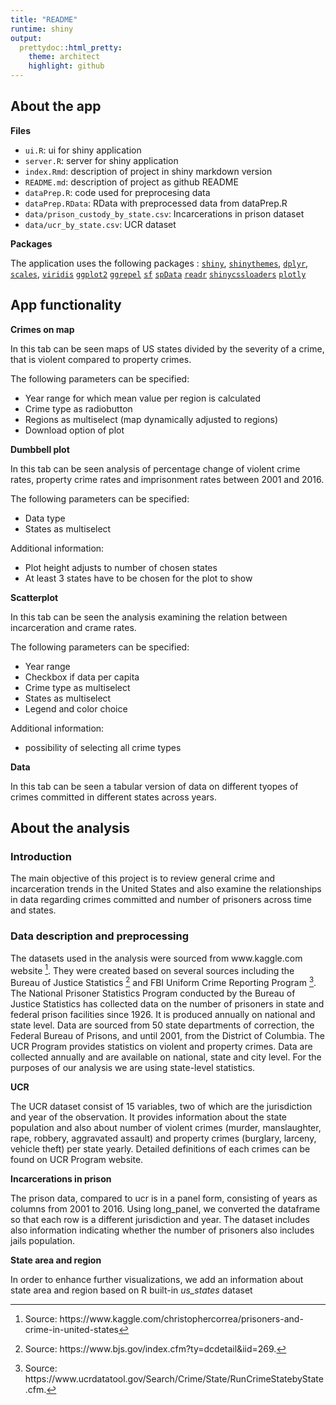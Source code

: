 ```yaml
---
title: "README"
runtime: shiny
output:
  prettydoc::html_pretty:
    theme: architect
    highlight: github
---
```


## About the app

**Files**

- `ui.R`: ui for shiny application  
- `server.R`: server for shiny application  
- `index.Rmd`: description of project in shiny markdown version
- `README.md`: description of project as github README
- `dataPrep.R`: code used for preprocesing data  
- `dataPrep.RData`: RData with preprocessed data from dataPrep.R  
- `data/prison_custody_by_state.csv`: Incarcerations in prison dataset  
- `data/ucr_by_state.csv`: UCR dataset
 
**Packages**

The application uses the following packages : 
[`shiny`](https://shiny.rstudio.com/), 
[`shinythemes`](https://rstudio.github.io/shinythemes/), 
[`dplyr`](https://github.com/tidyverse/dplyr),
[`scales`](https://github.com/r-lib/scales),
[`viridis `](https://ggplot2.tidyverse.org/reference/scale_viridis.html)
[`ggplot2`](https://ggplot2.tidyverse.org/)
[`ggrepel`](https://www.rdocumentation.org/packages/ggrepel/versions/0.7.0)
[`sf`](https://cran.r-project.org/web/packages/sf/index.html)
[`spData`](https://cran.r-project.org/web/packages/spData/index.html)
[`readr`](https://readr.tidyverse.org/)
[`shinycssloaders`](https://github.com/daattali/shinycssloaders)
[`plotly`](https://plotly.com/)

## App functionality


**Crimes on map**

In this tab can be seen maps of US states divided by the severity of a crime, that is violent compared to property crimes.

The following parameters can be specified:

 - Year range for which mean value per region is calculated
 - Crime type as radiobutton
 - Regions as multiselect (map dynamically adjusted to regions)
 - Download option of plot

**Dumbbell plot**

In this tab can be seen analysis of percentage change of violent crime rates, property crime rates and imprisonment rates between 2001 and 2016. 

The following parameters can be specified:

- Data type
- States as multiselect

Additional information:

- Plot height adjusts to number of chosen states
- At least 3 states have to be chosen for the plot to show

**Scatterplot**

In this tab can be seen the analysis examining the relation between incarceration and crame rates.

The following parameters can be specified:

- Year range
- Checkbox if data per capita
- Crime type as multiselect
- States as multiselect
- Legend and color choice

Additional information: 

- possibility of selecting all crime types

**Data**

In this tab can be seen a tabular version of data on different tyopes of crimes committed in different states across years.


## About the analysis

### Introduction

The main objective of this project is to review general crime and incarceration trends in the United States and also examine the relationships in data regarding crimes committed and number of prisoners across time and states. 

### Data description and preprocessing

The datasets used in the analysis were sourced from www.kaggle.com website [^kaggle]. They were created based on several sources including the Bureau of Justice Statistics [^bjs] and FBI Uniform Crime Reporting Program [^fbi]. The National Prisoner Statistics Program conducted by the Bureau of Justice Statistics has collected data on the number of prisoners in state and federal prison facilities since 1926. It is produced annually on national and state level. Data are sourced from 50 state departments of correction, the Federal Bureau of Prisons, and until 2001, from the District of Columbia. The UCR Program provides statistics on violent and property crimes. Data are collected annually and are available on national, state and city level. For the purposes of our analysis we are using state-level statistics.

**UCR**

The UCR dataset consist of 15 variables, two of which are the jurisdiction and year of the observation. It provides information about the state population and also about number of violent crimes (murder, manslaughter, rape, robbery, aggravated assault) and property crimes (burglary, larceny, vehicle theft) per state yearly. Detailed definitions of each crimes can be found on UCR Program website.

**Incarcerations in prison**

The prison data, compared to ucr is in a panel form, consisting of years as columns from 2001 to 2016. Using long_panel, we converted the dataframe so that each row is a different jurisdiction and year. The dataset includes also information indicating whether the number of prisoners also includes jails population.

**State area and region**

In order to enhance further visualizations, we add an information about state area and region based on R built-in *us_states* dataset



[^kaggle]: Source: https://www.kaggle.com/christophercorrea/prisoners-and-crime-in-united-states
[^bjs]: Source: https://www.bjs.gov/index.cfm?ty=dcdetail&iid=269.
[^fbi]: Source: https://www.ucrdatatool.gov/Search/Crime/State/RunCrimeStatebyState.cfm.
